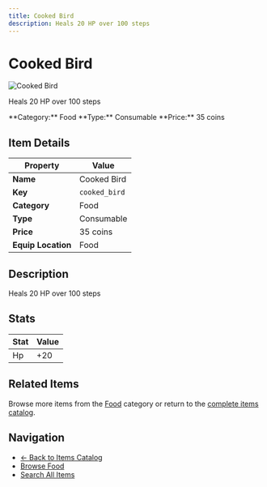 ```yaml
---
title: Cooked Bird
description: Heals 20 HP over 100 steps
---
```


# Cooked Bird

<div className="flex items-start gap-6 mb-8">
  <div className="flex-shrink-0">
    <img src="/assets/resources/cooking/cooked_bird.png" alt="Cooked Bird" className="w-24 h-24 border rounded-lg" />
  </div>
  <div className="flex-1">
    <div className="space-y-2">
      <p className="text-lg text-muted-foreground">Heals 20 HP over 100 steps</p>
      <div className="flex flex-wrap gap-4 text-sm">
        <span className="px-2 py-1 bg-blue-100 dark:bg-blue-900 rounded-md">
          **Category:** Food
        </span>
        <span className="px-2 py-1 bg-green-100 dark:bg-green-900 rounded-md">
          **Type:** Consumable
        </span>
        <span className="px-2 py-1 bg-yellow-100 dark:bg-yellow-900 rounded-md">
          **Price:** 35 coins
        </span>
      </div>
    </div>
  </div>
</div>

## Item Details

| Property | Value |
|----------|-------|
| **Name** | Cooked Bird |
| **Key** | `cooked_bird` |
| **Category** | Food |
| **Type** | Consumable |
| **Price** | 35 coins |
| **Equip Location** | Food |

## Description

Heals 20 HP over 100 steps


## Stats

| Stat | Value |
|------|-------|
| Hp | +20 |


## Related Items

Browse more items from the [Food](/docs/items#food) category or return to the [complete items catalog](/docs/items).

## Navigation

- [← Back to Items Catalog](/docs/items)
- [Browse Food](/docs/items#food)
- [Search All Items](/search)

